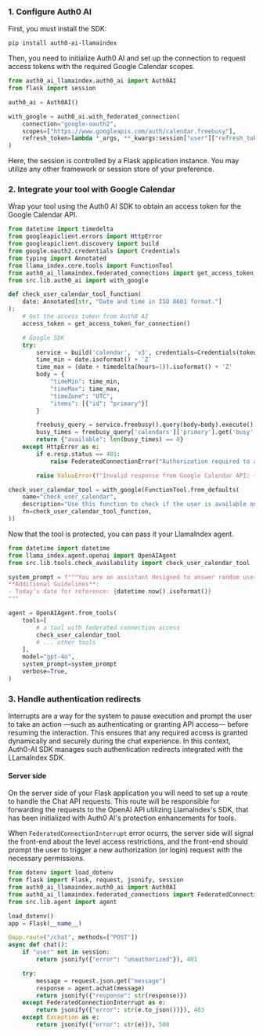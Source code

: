 ### 1. Configure Auth0 AI

First, you must install the SDK:

```bash lines
pip install auth0-ai-llamaindex
```

Then, you need to initialize Auth0 AI and set up the connection to request access tokens with the required Google Calendar scopes.

```python lines ./src/lib/auth0-ai.py wrap
from auth0_ai_llamaindex.auth0_ai import Auth0AI
from flask import session

auth0_ai = Auth0AI()

with_google = auth0_ai.with_federated_connection(
    connection="google-oauth2",
    scopes=["https://www.googleapis.com/auth/calendar.freebusy"],
    refresh_token=lambda *_args, **_kwargs:session["user"]["refresh_token"],
)
```
<Info>
Here, the session is controlled by a Flask application instance. You may utilize any other framework or session store of your preference.
</Info>

### 2. Integrate your tool with Google Calendar

Wrap your tool using the Auth0 AI SDK to obtain an access token for the Google Calendar API.

```python lines ./src/lib/tools/check_availability.py wrap highlight={7-8,14,18,33,37}
from datetime import timedelta
from googleapiclient.errors import HttpError
from googleapiclient.discovery import build
from google.oauth2.credentials import Credentials
from typing import Annotated
from llama_index.core.tools import FunctionTool
from auth0_ai_llamaindex.federated_connections import get_access_token_for_connection, FederatedConnectionError
from src.lib.auth0_ai import with_google

def check_user_calendar_tool_function(
    date: Annotated[str, "Date and time in ISO 8601 format."]
):
    # Get the access token from Auth0 AI
    access_token = get_access_token_for_connection()

    # Google SDK
    try:
        service = build('calendar', 'v3', credentials=Credentials(token=access_token))
        time_min = date.isoformat() + 'Z'
        time_max = (date + timedelta(hours=1)).isoformat() + 'Z'
        body = {
            "timeMin": time_min,
            "timeMax": time_max,
            "timeZone": "UTC",
            "items": [{"id": "primary"}]
        }

        freebusy_query = service.freebusy().query(body=body).execute()
        busy_times = freebusy_query['calendars']['primary'].get('busy', [])
        return {"available": len(busy_times) == 0}
    except HttpError as e:
        if e.resp.status == 401:
            raise FederatedConnectionError("Authorization required to access the Federated Connection API")

        raise ValueError(f"Invalid response from Google Calendar API: {response.status_code} - {response.text}")

check_user_calendar_tool = with_google(FunctionTool.from_defaults(
    name="check_user_calendar",
    description="Use this function to check if the user is available on a certain date and time",
    fn=check_user_calendar_tool_function,
))
```

Now that the tool is protected, you can pass it your LlamaIndex agent.

```python lines ./src/lib/agent.ts wrap highlight={3,13}
from datetime import datetime
from llama_index.agent.openai import OpenAIAgent
from src.lib.tools.check_availability import check_user_calendar_tool

system_prompt = f"""You are an assistant designed to answer random user's questions.
**Additional Guidelines**:
- Today’s date for reference: {datetime.now().isoformat()}
"""

agent = OpenAIAgent.from_tools(
    tools=[
        # a tool with federated connection access
        check_user_calendar_tool
        # ... other tools
    ],
    model="gpt-4o",
    system_prompt=system_prompt
    verbose=True,
)
```

### 3. Handle authentication redirects

Interrupts are a way for the system to pause execution and prompt the user to take an action —such as authenticating or granting API access— before resuming the interaction. This ensures that any required access is granted dynamically and securely during the chat experience. In this context, Auth0-AI SDK manages such authentication redirects integrated with the LLamaIndex SDK.

#### Server side

On the server side of your Flask application you will need to set up a route to handle the Chat API requests. This route will be responsible for forwarding the requests to the OpenAI API utilizing LlamaIndex's SDK, that has been initialized with Auth0 AI's protection enhancements for tools.

When `FederatedConnectionInterrupt` error ocurrs, the server side will signal the front-end about the level access restrictions, and the front-end should prompt the user to trigger a new authorization (or login) request with the necessary permissions.


```python lines ./src/app.py wrap highlight={3-5,19-20}
from dotenv import load_dotenv
from flask import Flask, request, jsonify, session
from auth0_ai_llamaindex.auth0_ai import Auth0AI
from auth0_ai_llamaindex.federated_connections import FederatedConnectionInterrupt
from src.lib.agent import agent

load_dotenv()
app = Flask(__name__)

@app.route("/chat", methods=["POST"])
async def chat():
    if "user" not in session:
        return jsonify({"error": "unauthorized"}), 401

    try:
        message = request.json.get("message")
        response = agent.achat(message)
        return jsonify({"response": str(response)})
    except FederatedConnectionInterrupt as e:
        return jsonify({"error": str(e.to_json())}), 403
    except Exception as e:
        return jsonify({"error": str(e)}), 500
```
